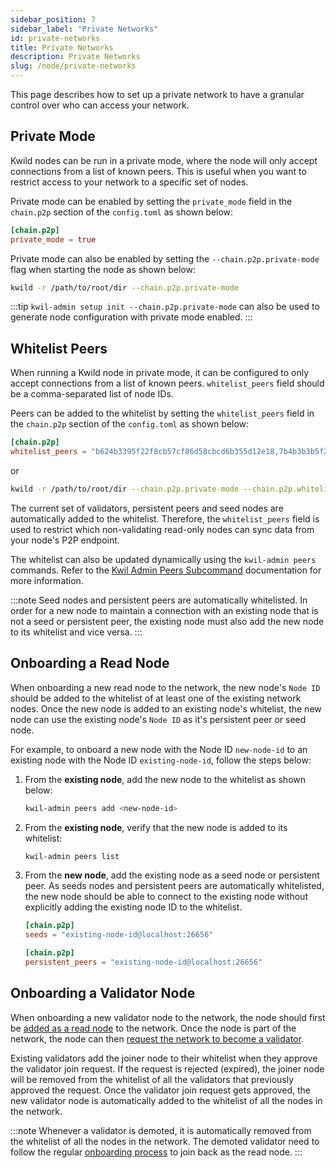 ```yaml
---
sidebar_position: 7
sidebar_label: "Private Networks"
id: private-networks
title: Private Networks
description: Private Networks
slug: /node/private-networks
---
```


This page describes how to set up a private network to have a granular control over who can access your network.

## Private Mode

Kwild nodes can be run in a private mode, where the node will only accept connections from a list of known peers. This is useful when you want to restrict access to your network to a specific set of nodes.

Private mode can be enabled by setting the `private_mode` field in the `chain.p2p` section of the `config.toml` as shown below:

```toml
[chain.p2p]
private_mode = true
```

Private mode can also be enabled by setting the `--chain.p2p.private-mode` flag when starting the node as shown below:

```bash
kwild -r /path/to/root/dir --chain.p2p.private-mode
```

:::tip
`kwil-admin setup init --chain.p2p.private-mode` can also be used to generate node configuration with private mode enabled.
:::

## Whitelist Peers

When running a Kwild node in private mode, it can be configured to only accept connections from a list of known peers. `whitelist_peers` field should be a comma-separated list of node IDs.

Peers can be added to the whitelist by setting the `whitelist_peers` field in the `chain.p2p` section of the `config.toml` as shown below:

```toml
[chain.p2p]
whitelist_peers = "b624b3395f22f8cb57cf86d58cbcd6b355d12e18,7b4b3b3b5f22f8cb57cf86d58cbcd6b355d12e18"
```
or

```bash
kwild -r /path/to/root/dir --chain.p2p.private-mode --chain.p2p.whitelist-peers="b624b3395f22f8cb57cf86d58cbcd6b355d12e18,7b4b3b3b5f22f8cb57cf86d58cbcd6b355d12e18"
```

The current set of validators, persistent peers and seed nodes are automatically added to the whitelist. Therefore, the `whitelist_peers` field is used to restrict which non-validating read-only nodes can sync data from your node's P2P endpoint.

The whitelist can also be updated dynamically using the `kwil-admin peers` commands. Refer to the [Kwil Admin Peers Subcommand](/docs/ref/kwil-admin/peers) documentation for more information.

:::note
Seed nodes and persistent peers are automatically whitelisted. In order for a new node to maintain a connection with an existing node that is not a seed or persistent peer, the existing node must also add the new node to its whitelist and vice versa.
:::

## Onboarding a Read Node

When onboarding a new read node to the network, the new node's `Node ID` should be added to the whitelist of at least one of the existing network nodes.
Once the new node is added to an existing node's whitelist, the new node can use the existing node's `Node ID` as it's persistent peer or seed node.

For example, to onboard a new node with the Node ID `new-node-id` to an existing node with the Node ID `existing-node-id`, follow the steps below:

1. From the **existing node**, add the new node to the whitelist as shown below:
    ```bash
    kwil-admin peers add <new-node-id>
    ```
2. From the **existing node**, verify that the new node is added to its whitelist:
    ```bash
    kwil-admin peers list
    ```
3. From the **new node**, add the existing node as a seed node or persistent peer. As seeds nodes and persistent peers are automatically whitelisted, the new node should be able to connect to the existing node without explicitly adding the existing node ID to the whitelist.

    ```toml
    [chain.p2p]
    seeds = "existing-node-id@localhost:26656"
    ```
    ```toml
    [chain.p2p]
    persistent_peers = "existing-node-id@localhost:26656"
    ```
## Onboarding a Validator Node

When onboarding a new validator node to the network, the node should first be [added as a read node](#onboarding-a-read-node) to the network. Once the node is part of the network, the node can then [request the network to become a validator](/docs/node/tutorial#upgrading-the-second-node-to-a-validator). 

Existing validators add the joiner node to their whitelist when they approve the validator join request. If the request is rejected (expired), the joiner node will be removed from the whitelist of all the validators that previously approved the request.
Once the validator join request gets approved, the new validator node is automatically added to the whitelist of all the nodes in the network.

:::note
Whenever a validator is demoted, it is automatically removed from the whitelist of all the nodes in the network. The demoted validator need to follow the regular [onboarding process](#onboarding-a-read-node) to join back as the read node.
:::